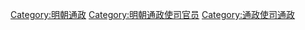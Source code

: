 [[Category:明朝通政|Category:明朝通政]]
[[Category:明朝通政使司官员|Category:明朝通政使司官员]]
[[Category:通政使司通政|Category:通政使司通政]]